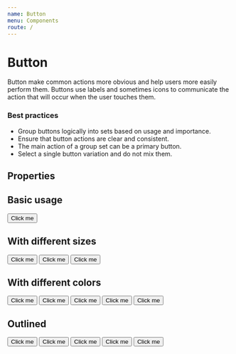 ```yaml
---
name: Button
menu: Components
route: /
---
```



# Button

Button make common actions more obvious and help users more easily perform them. Buttons use labels and sometimes icons to communicate the action that will occur when the user touches them.

### Best practices

- Group buttons logically into sets based on usage and importance.
- Ensure that button actions are clear and consistent.
- The main action of a group set can be a primary button.
- Select a single button variation and do not mix them.

## Properties

<Props of={Button} />

## Basic usage

<Playground>
  <Button>Click me</Button>
</Playground>

## With different sizes

<Playground>
  <Button scale="small">Click me</Button>
  <Button scale="normal">Click me</Button>
  <Button scale="big">Click me</Button>
</Playground>

## With different colors

<Playground>
  <Button kind="primary">Click me</Button>
  <Button kind="secondary">Click me</Button>
  <Button kind="cancel">Click me</Button>
  <Button kind="dark">Click me</Button>
  <Button kind="gray">Click me</Button>
</Playground>

## Outlined

<Playground>
  <Button kind="primary" outline>
    Click me
  </Button>
  <Button kind="secondary" outline>
    Click me
  </Button>
  <Button kind="cancel" outline>
    Click me
  </Button>
  <Button kind="dark" outline>
    Click me
  </Button>
  <Button kind="gray" outline>
    Click me
  </Button>
</Playground>
